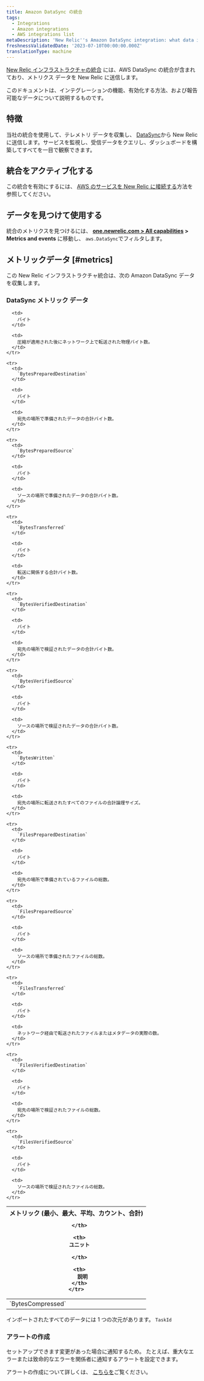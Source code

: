 ```yaml
---
title: Amazon DataSync の統合
tags:
  - Integrations
  - Amazon integrations
  - AWS integrations list
metaDescription: 'New Relic''s Amazon DataSync integration: what data it reports and how to enable it.'
freshnessValidatedDate: '2023-07-10T00:00:00.000Z'
translationType: machine
---
```


[New Relic インフラストラクチャの統合](/docs/infrastructure/integrations-getting-started/getting-started/introduction-infrastructure-integrations) には、AWS DataSync の統合が含まれており、メトリクス データを New Relic に送信します。

このドキュメントは、インテグレーションの機能、有効化する方法、および報告可能なデータについて説明するものです。

## 特徴

当社の統合を使用して、テレメトリ データを収集し、 [DataSync](https://aws.amazon.com/datasync/)から New Relic に送信します。サービスを監視し、受信データをクエリし、ダッシュボードを構築してすべてを一目で観察できます。

## 統合をアクティブ化する

この統合を有効にするには、 [AWS のサービスを New Relic に接続する](/docs/infrastructure/amazon-integrations/connect/aws-metric-stream-setup/)方法を参照してください。

## データを見つけて使用する

統合のメトリクスを見つけるには、 **[one.newrelic.com > All capabilities](https://one.newrelic.com/all-capabilities) > Metrics and events** に移動し、 `aws.DataSync`でフィルタします。

## メトリックデータ [#metrics]

この New Relic インフラストラクチャ統合は、次の Amazon DataSync データを収集します。

### DataSync メトリック データ

<table>
  <thead>
    <tr>
      <th style={{ width: "200px" }}>
        メトリック (最小、最大、平均、カウント、合計)  

      </th>

      <th>
        ユニット  

      </th>

      <th>
        説明
      </th>
    </tr>
  </thead>

  <tbody>
    <tr>
      <td>
        `BytesCompressed`
      </td>

      <td>
        バイト
      </td>

      <td>
        圧縮が適用された後にネットワーク上で転送された物理バイト数。
      </td>
    </tr>

    <tr>
      <td>
        `BytesPreparedDestination`
      </td>

      <td>
        バイト
      </td>

      <td>
        宛先の場所で準備されたデータの合計バイト数。
      </td>
    </tr>

    <tr>
      <td>
        `BytesPreparedSource`
      </td>

      <td>
        バイト
      </td>

      <td>
        ソースの場所で準備されたデータの合計バイト数。
      </td>
    </tr>

    <tr>
      <td>
        `BytesTransferred`
      </td>

      <td>
        バイト
      </td>

      <td>
        転送に関係する合計バイト数。
      </td>
    </tr>

    <tr>
      <td>
        `BytesVerifiedDestination`
      </td>

      <td>
        バイト
      </td>

      <td>
        宛先の場所で検証されたデータの合計バイト数。
      </td>
    </tr>

    <tr>
      <td>
        `BytesVerifiedSource`
      </td>

      <td>
        バイト
      </td>

      <td>
        ソースの場所で検証されたデータの合計バイト数。
      </td>
    </tr>

    <tr>
      <td>
        `BytesWritten`
      </td>

      <td>
        バイト
      </td>

      <td>
        宛先の場所に転送されたすべてのファイルの合計論理サイズ。
      </td>
    </tr>

    <tr>
      <td>
        `FilesPreparedDestination`
      </td>

      <td>
        バイト
      </td>

      <td>
        宛先の場所で準備されているファイルの総数。
      </td>
    </tr>

    <tr>
      <td>
        `FilesPreparedSource`
      </td>

      <td>
        バイト
      </td>

      <td>
        ソースの場所で準備されたファイルの総数。
      </td>
    </tr>

    <tr>
      <td>
        `FilesTransferred`
      </td>

      <td>
        バイト
      </td>

      <td>
        ネットワーク経由で転送されたファイルまたはメタデータの実際の数。
      </td>
    </tr>

    <tr>
      <td>
        `FilesVerifiedDestination`
      </td>

      <td>
        バイト
      </td>

      <td>
        宛先の場所で検証されたファイルの総数。
      </td>
    </tr>

    <tr>
      <td>
        `FilesVerifiedSource`
      </td>

      <td>
        バイト
      </td>

      <td>
        ソースの場所で検証されたファイルの総数。
      </td>
    </tr>
  </tbody>
</table>

インポートされたすべてのデータには 1 つの次元があります。 `TaskId`

### アラートの作成

セットアップできます<InlinePopover type="alerts"/>変更があった場合に通知するため。 たとえば、重大なエラーまたは致命的なエラーを関係者に通知するアラートを設定できます。

アラートの作成について詳しくは、 [こちらを](/docs/alerts-applied-intelligence/new-relic-alerts/get-started/your-first-nrql-condition/)ご覧ください。